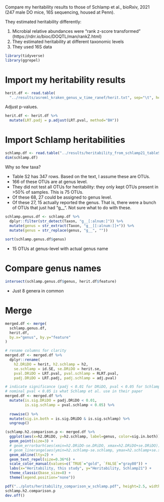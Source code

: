 Compare my heritability results to those of Schlamp et al., bioRxiv, 2021 (247 male DO mice, 16S sequencing, housed at Penn).

They estimated heritability differently:

1) Microbial relative abundances were "rank z-score transformed" (https://rdrr.io/bioc/DOQTL/man/rankZ.html)
2) They estimated heritability at different taxonomic levels
3) They used 16S data

```r
library(tidyverse)
library(ggrepel)
```

# Import my heritability results

```r
herit.df <- read.table(
  "../results/asreml_kraken_genus_w_time_ranef/herit.txt", sep="\t", header=T)
```

Adjust p-values.

```r
herit.df <- herit.df %>% 
  mutate(LRT.padj = p.adjust(LRT.pval, method="BH"))
```

# Import Schlamp heritabilities

```r
schlamp.df <- read.table("../results/heritability_from_schlamp21_tableS3.txt", sep="\t", header=T)
dim(schlamp.df)
```

Why so few taxa?

* Table S2 has 347 rows. Based on the text, I assume these are OTUs.
* 166 of these OTUs are at genus level.
* They did not test all OTUs for heritability: they only kept OTUs present in >50% of samples. This is 75 OTUs.
* Of these 68, 27 could be assigned to genus level.
* Of these 27, 15 actually reported the genus. That is, there were a bunch of OTUs that just had "g__". Not sure what to do with these.

```r
schlamp.genus.df <- schlamp.df %>% 
  dplyr::filter(str_detect(Taxon, "g__[:alnum:]")) %>% 
  mutate(genus = str_extract(Taxon, "g__[[:alnum:]]+")) %>%
  mutate(genus = str_replace(genus, "g__", ""))
         
sort(schlamp.genus.df$genus)
```

* 15 OTUs at genus-level with actual genus name

# Compare genus names

```r
intersect(schlamp.genus.df$genus, herit.df$feature)
```

* Just 8 genera in common

# Merge

```r
merged.df <- merge(
  schlamp.genus.df,
  herit.df,
  by.x="genus", by.y="feature"
)

# rename columns for clarity
merged.df <- merged.df %>% 
  dplyr::rename(
    h2.DRiDO = herit, h2.schlamp = h2,
    se.schlamp = id.SE, se.DRiDO = herit.se, 
    pval.DRiDO = LRT.pval, pval.schlamp = RLRT.pval,
    padj.DRiDO = LRT.padj, padj.schlamp = adj.pval)

# indicate significance (padj < 0.01 for DRiDO, pval < 0.05 for Schlamp)
# nominal pval < 0.05 is what Schlamp et al. use in their paper
merged.df <- merged.df %>% 
  mutate(is.sig.DRiDO = padj.DRiDO < 0.01,
         is.sig.schlamp = pval.schlamp < 0.05) %>% 
  
  rowwise() %>% 
  mutate(sig.in.both = is.sig.DRiDO & is.sig.schlamp) %>% 
  ungroup()
```

```r
(schlamp.h2.comparison.p <- merged.df %>% 
  ggplot(aes(x=h2.DRiDO, y=h2.schlamp, label=genus, color=sig.in.both)) +
  geom_point(size=3) +
  # geom_errorbarh(aes(xmin=h2.DRiDO-se.DRiDO, xmax=h2.DRiDO+se.DRiDO)) +
  # geom_linerange(aes(ymin=h2.schlamp-se.schlamp, ymax=h2.schlamp+se.schlamp)) +
  geom_abline(lty=2) +
  geom_text_repel(size=0.36*6) +
  scale_color_manual(values=c(`TRUE`="gold", `FALSE`="gray80")) +
  labs(x="Heritability, this study", y="Heritability, Schlamp21") +
  theme_classic(base_size=8) +
  theme(legend.position="none"))
```

```r
pdf("../plots/heritability_comparison_w_schlamp.pdf", height=2.5, width=2.5)
schlamp.h2.comparison.p
dev.off()
```

